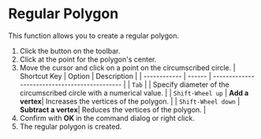 
# Regular Polygon

<Reference shortcut='' command='Regular Polygon' button='Toolbar' />

This function allows you to create a regular polygon.

1. Click the button on the toolbar.
2. Click at the point for the polygon's center.
3. Move the cursor and click on a point on the circumscribed circle.
   | Shortcut Key | Option | Description                                   |
   | ------------ | ------ | --------------------------------------------- |
   | `Tab`        |        | Specify diameter of the circumscribed circle with a numerical value. |
   | `Shift-Wheel up` | **Add a vertex**| Increases the vertices of the polygon. |
   | `Shift-Wheel down` | **Subtract a vertex**| Reduces the vertices of the polygon. |
4. Confirm with **OK** in the command dialog or right click.
5. The regular polygon is created.
